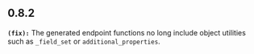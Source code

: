 ## 0.8.2
**`(fix):`** The generated endpoint functions no long include object utilities such as `_field_set` or `additional_properties`.

